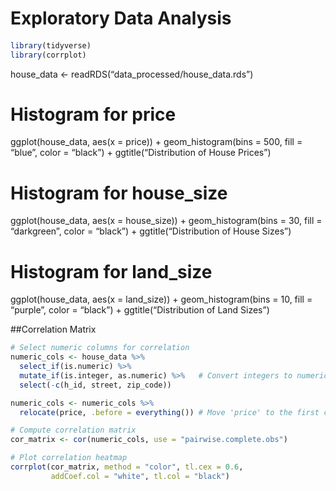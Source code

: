 ####
# Exploratory Data Analysis 
####

```r
library(tidyverse)
library(corrplot)
```

house_data <- readRDS("data_processed/house_data.rds")

# Histogram for price
ggplot(house_data, aes(x = price)) + 
  geom_histogram(bins = 500, fill = "blue", color = "black") +
  ggtitle("Distribution of House Prices")

# Histogram for house_size
ggplot(house_data, aes(x = house_size)) + 
  geom_histogram(bins = 30, fill = "darkgreen", color = "black") +
  ggtitle("Distribution of House Sizes")

# Histogram for land_size
ggplot(house_data, aes(x = land_size)) + 
  geom_histogram(bins = 10, fill = "purple", color = "black") +
  ggtitle("Distribution of Land Sizes")

##Correlation Matrix
```r
# Select numeric columns for correlation
numeric_cols <- house_data %>%
  select_if(is.numeric) %>%                     
  mutate_if(is.integer, as.numeric) %>%   # Convert integers to numeric
  select(-c(h_id, street, zip_code))

numeric_cols <- numeric_cols %>%
  relocate(price, .before = everything()) # Move 'price' to the first column

# Compute correlation matrix
cor_matrix <- cor(numeric_cols, use = "pairwise.complete.obs")

# Plot correlation heatmap
corrplot(cor_matrix, method = "color", tl.cex = 0.6, 
         addCoef.col = "white", tl.col = "black")
```


